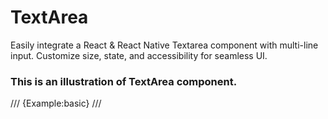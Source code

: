 # TextArea

Easily integrate a React & React Native Textarea component with multi-line input. Customize size, state, and accessibility for seamless UI.


### This is an illustration of TextArea component.
/// {Example:basic} ///